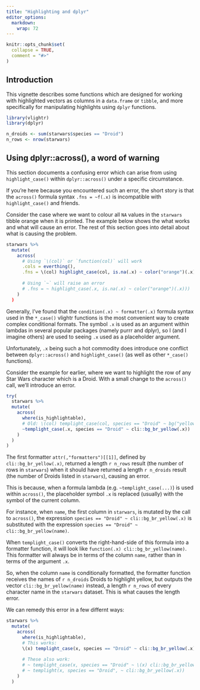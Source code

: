 ```yaml
---
title: "Highlighting and dplyr"
editor_options: 
  markdown: 
    wrap: 72
---
```


```r
knitr::opts_chunk$set(
  collapse = TRUE,
  comment = "#>"
)
```

## Introduction

This vignette describes some functions which are designed for working
with highlighted vectors as columns in a `data.frame` or `tibble`, and
more specifically for manipulating highlights using `dplyr` functions.

```r
library(vlightr)
library(dplyr)
```

```r
n_droids <- sum(starwars$species == "Droid")
n_rows <- nrow(starwars)
```

## Using dplyr::across(), a word of warning

This section documents a confusing error which can arise from using
`highlight_case()` within `dplyr::across()` under a specific
circumstance.

If you're here because you encountered such an error, the short story is
that the `across()` formula syntax `.fns = ~f(.x)` is incompatible with
`highlight_case()` and friends.

Consider the case where we want to colour all `NA` values in the
`starwars` tibble orange when it is printed. The example below shows the
what works and what will cause an error. The rest of this section goes
into detail about what is causing the problem.

```r
starwars %>%
  mutate(
    across(
      # Using `\(col)` or `function(col)` will work
      .cols = everthing(),
      .fns = \(col) highlight_case(col, is.na(.x) ~ color("orange")(.x)))
    
      # Using `~` will raise an error
      # .fns = ~ highlight_case(.x, is.na(.x) ~ color("orange")(.x)))
    )
  )
```

Generally, I've found that the `condition(.x) ~ formatter(.x)` formula
syntax used in the `*_case()` vlightr functions is the most convenient
way to create complex conditional formats. The symbol `.x` is used as an
argument within lambdas in several popular packages (namely purrr and
dplyr), so I (and I imagine others) are used to seeing `.x` used as a
placeholder argument.

Unfortunately, `.x` being such a hot commodity does introduce one
conflict between `dplyr::across()` and `highlight_case()` (as well as
other `*_case()` functions).

Consider the example for earlier, where we want to highlight the row of
any Star Wars character which is a Droid. With a small change to the
`across()` call, we'll introduce an error.

```r
try(
  starwars %>%
  mutate(
    across(
      where(is_highlightable),
      # Old: \(col) templight_case(col, species == "Droid" ~ bg("yellow")(.x))
      ~templight_case(.x, species == "Droid" ~ cli::bg_br_yellow(.x))
    )
  )
)
```

The first formatter `attr(,"formatters")[[1]]`, defined by
`cli::bg_br_yellow(.x)`, returned a length `r n_rows` result (the number
of rows in `starwars`) when it should have returned a length
`r n_droids` result (the number of Droids listed in `starwars`), causing
an error.

This is because, when a formula lambda (e.g. `~templight_case(...)`) is
used within `across()`, the placeholder symbol `.x` is replaced
(usually) with the symbol of the current column.

For instance, when `name`, the first column in `starwars`, is mutated by
the call to `across()`, the expression
`species == "Droid" ~ cli::bg_br_yellow(.x)` is substituted with the
expression `species == "Droid" ~ cli::bg_br_yellow(name)`.

When `templight_case()` converts the right-hand-side of this formula
into a formatter function, it will look like
`function(.x) cli::bg_br_yellow(name)`. This formatter will always be in
terms of the column `name`, rather than in terms of the argument `.x`.

So, when the column `name` is conditionally formatted, the formatter function
receives the names of `r n_droids` Droids to highlight yellow, but outputs the
vector `cli::bg_br_yellow(name)` instead, a length `r n_rows` of every character
name in the `starwars` dataset. This is what causes the length error.

We can remedy this error in a few differnt ways:

```r
starwars %>%
  mutate(
    across(
      where(is_highlightable),
      # This works:
      \(x) templight_case(x, species == "Droid" ~ cli::bg_br_yellow(.x))
      
      # These also work:
      # ~ templight_case(x, species == "Droid" ~ \(x) cli::bg_br_yellow(x))
      # ~ templight(x, species == "Droid", ~ cli::bg_br_yellow(.x))
    )
  )
```
